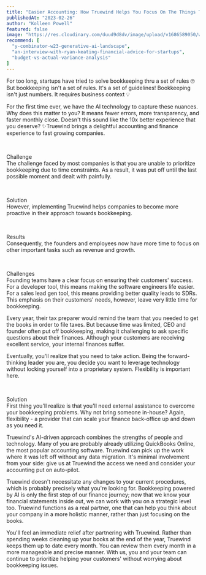 ```yaml
---
title: "Easier Accounting: How Truewind Helps You Focus On The Things That Matter"
publishedAt: "2023-02-26"
author: "Kolleen Powell"
featured: false
image: "https://res.cloudinary.com/duud9d8dv/image/upload/v1686589050/web-app-clones/truewind.ai/easier-accounting_a0zp1t.jpg"
recommend: [
  "y-combinator-w23-generative-ai-landscape",
  "an-interview-with-ryan-keating-financial-advice-for-startups",
  "budget-vs-actual-variance-analysis"
]
---
```


For too long, startups have tried to solve bookkeeping thru a set of rules 🙄 But bookkeeping isn't a set of rules. It's a set of guidelines! Bookkeeping isn't just numbers. It requires business context 💡

For the first time ever, we have the AI technology to capture these nuances. Why does this matter to you? It means fewer errors, more transparency, and faster monthly close. Doesn't this sound like the 10x better experience that you deserve? ✨Truewind brings a delightful accounting and finance experience to fast growing companies.

‍<div className="text-xl font-bold mb-4">Challenge</div>
The challenge faced by most companies is that you are unable to prioritize bookkeeping due to time constraints. As a result, it was put off until the last possible moment and dealt with painfully.

‍<div className="text-xl font-bold mb-4">Solution</div>
However, implementing Truewind helps companies to become more proactive in their approach towards bookkeeping.

‍<div className="text-xl font-bold mb-4">Results</div>
Consequently, the founders and employees now have more time to focus on other important tasks such as revenue and growth.

‍
‍<div className="text-xl font-bold mb-4">Challenges</div>
Founding teams have a clear focus on ensuring their customers' success. For a developer tool, this means making the software engineers life easier. For a sales lead gen tool, this means providing better quality leads to SDRs. This emphasis on their customers' needs, however, leave very little time for bookkeeping.

Every year, their tax preparer would remind the team that you needed to get the books in order to file taxes. But because time was limited, CEO and founder often put off bookkeeping, making it challenging to ask specific questions about their finances. Although your customers are receiving excellent service, your internal finances suffer.

Eventually, you'll realize that you need to take action. Being the forward-thinking leader you are, you decide you want to leverage technology without locking yourself into a proprietary system. Flexibility is important here.



‍<div className="text-xl font-bold mb-4">Solution</div>
First thing you'll realize is that you'll need external assistance to overcome your bookkeeping problems. Why not bring someone in-house? Again, flexibility - a provider that can scale your finance back-office up and down as you need it.

Truewind's AI-driven approach combines the strengths of people and technology. Many of you are probably already utilizing QuickBooks Online, the most popular accounting software. Truewind can pick up the work where it was left off without any data migration. It's minimal involvement from your side: give us at Truewind the access we need and consider your accounting put on auto-pilot.

Truewind doesn't necessitate any changes to your current procedures, which is probably precisely what you're looking for. Bookkeeping powered by AI is only the first step of our finance journey; now that we know your financial statements inside out, we can work with you on a strategic level too. Truewind functions as a real partner, one that can help you think about your company in a more holistic manner, rather than just focusing on the books.

You'll feel an immediate relief after partnering with Truewind. Rather than spending weeks cleaning up your books at the end of the year, Truewind keeps them up to date every month. You can review them every month in a more manageable and precise manner. With us, you and your team can continue to prioritize helping your customers' without worrying about bookkeeping issues.